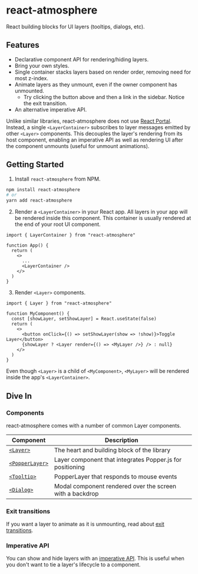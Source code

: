 
# react-atmosphere

<p className="intro">
  React building blocks for UI layers (tooltips, dialogs, etc).
</p>
<IndexLayerExample />

## Features

- Declarative component API for rendering/hiding layers.
- Bring your own styles.
- Single container stacks layers based on render order, removing need for most
  z-index.
- Animate layers as they unmount, even if the owner component has unmounted.
  - Try clicking the button above and then a link in the sidebar. Notice the
    exit transition.
- An alternative imperative API.

Unlike similar libraries, react-atmosphere does not use [React Portal](https://reactjs.org/docs/portals.html).
Instead, a single `<LayerContainer>` subscribes to layer messages emitted by
other `<Layer>` components. This decouples the layer's rendering from its host
component, enabling an imperative API as well as rendering UI after the
component unmounts (useful for unmount animations).

## Getting Started

1. Install `react-atmosphere` from NPM.

```bash
npm install react-atmosphere
# or
yarn add react-atmosphere
```

2. Render a `<LayerContainer>` in your React app. All layers in your app will be
   rendered inside this component. This container is usually rendered at the end
   of your root UI component.

```typescript{7}
import { LayerContainer } from "react-atmosphere"

function App() {
  return (
    <>
      ...
      <LayerContainer />
    </>
  )
}
```

3. Render `<Layer>` components.

```typescript{8}
import { Layer } from "react-atmosphere"

function MyComponent() {
  const [showLayer, setShowLayer] = React.useState(false)
  return (
    <>
      <button onClick={() => setShowLayer(show => !show)}>Toggle Layer</button>
      {showLayer ? <Layer render={() => <MyLayer />} /> : null}
    </>
  )
}
```

Even though `<Layer>` is a child of `<MyComponent>`, `<MyLayer>` will be
rendered inside the app's `<LayerContainer>`.

## Dive In

### Components

react-atmosphere comes with a number of common Layer components.

| Component                       | Description                                               |
| ------------------------------- | --------------------------------------------------------- |
| [`<Layer>`](/layer)             | The heart and building block of the library               |
| [`<PopperLayer>`](/popperlayer) | Layer component that integrates Popper.js for positioning |
| [`<Tooltip>`](/tooltip)         | PopperLayer that responds to mouse events                 |
| [`<Dialog>`](/dialog)           | Modal component rendered over the screen with a backdrop  |

### Exit transitions

If you want a layer to animate as it is unmounting, read about
[exit transitions](/layer#transitionexit).

### Imperative API

You can show and hide layers with an [imperative API](/imperative-api). This is
useful when you don't want to tie a layer's lifecycle to a component.
